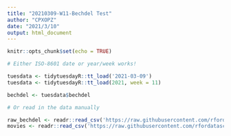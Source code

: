```yaml
---
title: "20210309-W11-Bechdel Test"
author: "CPXOPZ"
date: "2021/3/10"
output: html_document
---
```


```r
knitr::opts_chunk$set(echo = TRUE)
```

```r
# Either ISO-8601 date or year/week works!

tuesdata <- tidytuesdayR::tt_load('2021-03-09')
tuesdata <- tidytuesdayR::tt_load(2021, week = 11)

bechdel <- tuesdata$bechdel

# Or read in the data manually

raw_bechdel <- readr::read_csv('https://raw.githubusercontent.com/rfordatascience/tidytuesday/master/data/2021/2021-03-09/raw_bechdel.csv')
movies <- readr::read_csv('https://raw.githubusercontent.com/rfordatascience/tidytuesday/master/data/2021/2021-03-09/movies.csv')

```

```r

```

 